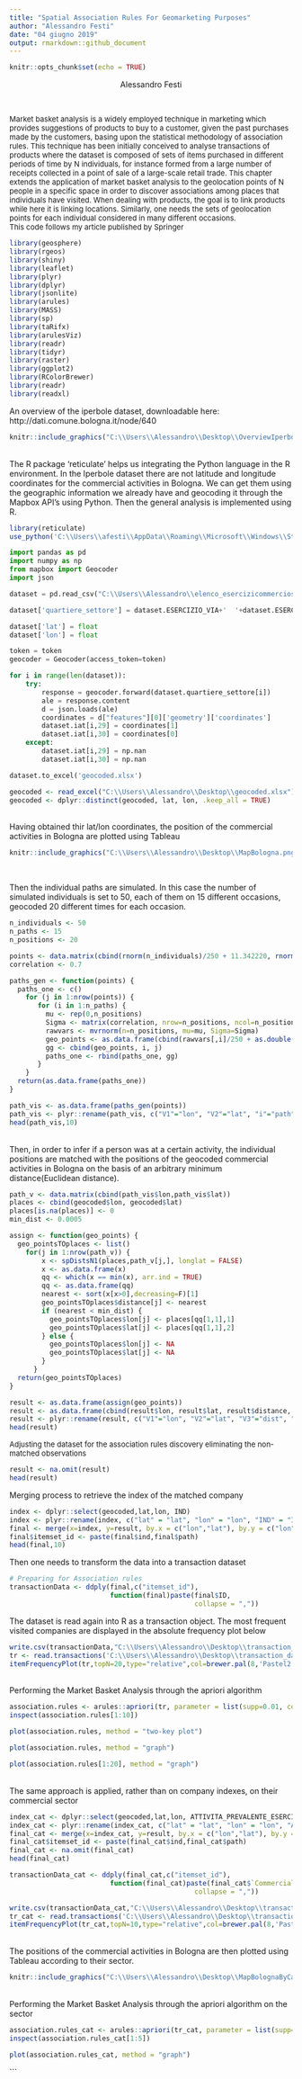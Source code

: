 ```yaml
---
title: "Spatial Association Rules For Geomarketing Purposes"
author: "Alessandro Festi"
date: "04 giugno 2019"
output: rmarkdown::github_document
---
```


```r
knitr::opts_chunk$set(echo = TRUE)
```

<center>Alessandro Festi</center>
<br/>

<font size = '2'>   Market basket analysis is a widely employed technique in marketing which provides suggestions of products to buy to a customer, given the past purchases made by the customers, basing upon the statistical methodology of association rules. This technique has been initially conceived to analyse transactions of products where the dataset is composed of sets of items purchased in different periods of time by N individuals, for instance formed from a large number of receipts collected in a point of sale of a large-scale retail trade. This chapter extends the application of market basket analysis to the geolocation points of N people in a specific space in order to discover associations among places that individuals have visited. When dealing with products, the goal is to link products while here it is linking locations. Similarly, one needs the sets of geolocation points for each individual considered in many different occasions.
<br/>
This code follows my article published by Springer </font> 


```r
library(geosphere)
library(rgeos)
library(shiny)
library(leaflet)
library(plyr) 
library(dplyr)
library(jsonlite)
library(arules)
library(MASS)
library(sp)
library(taRifx)
library(arulesViz)
library(readr)
library(tidyr)
library(raster)
library(ggplot2)
library(RColorBrewer)
library(readr)
library(readxl)
```

An overview of the iperbole dataset, downloadable here: http://dati.comune.bologna.it/node/640

<center>
```r
knitr::include_graphics("C:\\Users\\Alessandro\\Desktop\\OverviewIperboleDataset.jpg")
```
</center>
<br/>
The R package 'reticulate' helps us integrating the Python language in the R environment. 
In the Iperbole dataset there are not latitude and longitude coordinates for the commercial activities in Bologna. We can get them using the geographic information we already have and geocoding it through the Mapbox API's using Python. Then the general analysis is implemented using R.
<br/>
```r
library(reticulate)
use_python('C:\\Users\\afesti\\AppData\\Roaming\\Microsoft\\Windows\\Start Menu\\Programs\\Python 3.6')
```
```python

import pandas as pd
import numpy as np 
from mapbox import Geocoder
import json

dataset = pd.read_csv("C:\\Users\\Alessandro\\elenco_esercizicommerciosedefissa_anno_2017.csv", sep = ';', header='infer', encoding='latin-1')

dataset['quartiere_settore'] = dataset.ESERCIZIO_VIA+'  '+dataset.ESERCIZIO_CIVICO+' '+dataset.QUARTIERE+' Bologna'

dataset['lat'] = float
dataset['lon'] = float

token = token
geocoder = Geocoder(access_token=token)

for i in range(len(dataset)):
    try:
        response = geocoder.forward(dataset.quartiere_settore[i])
        ale = response.content
        d = json.loads(ale)
        coordinates = d["features"][0]['geometry']['coordinates']
        dataset.iat[i,29] = coordinates[1]
        dataset.iat[i,30] = coordinates[0]
    except:
        dataset.iat[i,29] = np.nan
        dataset.iat[i,30] = np.nan

dataset.to_excel('geocoded.xlsx')
```

```r
geocoded <- read_excel("C:\\Users\\Alessandro\\Desktop\\geocoded.xlsx")
geocoded <- dplyr::distinct(geocoded, lat, lon, .keep_all = TRUE)
```
<br/>
Having obtained thir lat/lon coordinates, the position of the commercial activities in Bologna are plotted using Tableau
<br/>
<center>
```r
knitr::include_graphics("C:\\Users\\Alessandro\\Desktop\\MapBologna.png")
```
</center>
<br/>

Then the individual paths are simulated. 
In this case the number of simulated individuals is set to 50, each of them on 15 different occasions, geocoded 20 different times for each occasion. 
<br/>

```r

n_individuals <- 50
n_paths <- 15
n_positions <- 20

points <- data.matrix(cbind(rnorm(n_individuals)/250 + 11.342220, rnorm(n_individuals)/250 + 44.493674)) 
correlation <- 0.7

paths_gen <- function(points) {
  paths_one <- c()
    for (j in 1:nrow(points)) {  
       for (i in 1:n_paths) {           
         mu <- rep(0,n_positions) 
         Sigma <- matrix(correlation, nrow=n_positions, ncol=n_positions) + diag(n_positions)*.3
         rawvars <- mvrnorm(n=n_positions, mu=mu, Sigma=Sigma) 
         geo_points <- as.data.frame(cbind(rawvars[,i]/250 + as.double(points[j]), rawvars[,i]/250 + as.double(points[j+nrow(points)])))
         gg <- cbind(geo_points, i, j)
         paths_one <- rbind(paths_one, gg)
       }
    }  
  return(as.data.frame(paths_one))
}

path_vis <- as.data.frame(paths_gen(points))
path_vis <- plyr::rename(path_vis, c("V1"="lon", "V2"="lat", "i"="path", "j"="ind"))
head(path_vis,10)
```
<br/>
Then, in order to infer if a person was at a certain activity, the individual positions are matched with the positions of the geocoded commercial activities in Bologna on the basis of an arbitrary minimum distance(Euclidean distance).
```r

path_v <- data.matrix(cbind(path_vis$lon,path_vis$lat))
places <- cbind(geocoded$lon, geocoded$lat)
places[is.na(places)] <- 0
min_dist <- 0.0005

assign <- function(geo_points) {
  geo_pointsTOplaces <- list()
    for(j in 1:nrow(path_v)) {
        x <- spDistsN1(places,path_v[j,], longlat = FALSE)
        x <- as.data.frame(x)
        qq <- which(x == min(x), arr.ind = TRUE)
        qq <- as.data.frame(qq) 
        nearest <- sort(x[x>0],decreasing=F)[1]
        geo_pointsTOplaces$distance[j] <- nearest
        if (nearest < min_dist) { 
          geo_pointsTOplaces$lon[j] <- places[qq[1,1],1]
          geo_pointsTOplaces$lat[j] <- places[qq[1,1],2]
        } else {
          geo_pointsTOplaces$lon[j] <- NA
          geo_pointsTOplaces$lat[j] <- NA 
        }
      }
  return(geo_pointsTOplaces)
}

result <- as.data.frame(assign(geo_points))
result <- as.data.frame(cbind(result$lon, result$lat, result$distance, path_vis$path, path_vis$ind))
result <- plyr::rename(result, c("V1"="lon", "V2"="lat", "V3"="dist", "V4"="path", "V5"="ind"))
head(result)
```
<font size = '2'> Adjusting the dataset for the association rules discovery eliminating the non-matched observations </font> 
```r
result <- na.omit(result)
head(result)
```
Merging process to retrieve the index of the matched company
```r
index <- dplyr::select(geocoded,lat,lon, IND)
index <- plyr::rename(index, c("lat" = "lat", "lon" = "lon", "IND" = "ID"))
final <- merge(x=index, y=result, by.x = c("lon","lat"), by.y = c("lon","lat"))
final$itemset_id <- paste(final$ind,final$path)
head(final,10)
```
Then one needs to transform the data into a transaction dataset
```r
# Preparing for Association rules
transactionData <- ddply(final,c("itemset_id"),
                         function(final)paste(final$ID,
                                              collapse = ","))
```
The dataset is read again into R as a transaction object. The most frequent visited companies are displayed in the absolute frequency plot below
```r
write.csv(transactionData,"C:\\Users\\Alessandro\\Desktop\\transaction_data.csv", quote = FALSE, row.names = TRUE)
tr <- read.transactions('C:\\Users\\Alessandro\\Desktop\\transaction_data.csv', format = 'basket', sep=',')
itemFrequencyPlot(tr,topN=20,type="relative",col=brewer.pal(8,'Pastel2'), main="Absolute Item Frequency Plot")
```
<br/>
Performing the Market Basket Analysis through the apriori algorithm
```r
association.rules <- arules::apriori(tr, parameter = list(supp=0.01, conf=0.3,maxlen=10))
inspect(association.rules[1:10])
```
```r
plot(association.rules, method = "two-key plot")
```
```r
plot(association.rules, method = "graph")
```
```r
plot(association.rules[1:20], method = "graph")
```
<br/>
The same approach is applied, rather than on company indexes, on their commercial sector
```r
index_cat <- dplyr::select(geocoded,lat,lon, ATTIVITA_PREVALENTE_ESERCIZIO)
index_cat <- plyr::rename(index_cat, c("lat" = "lat", "lon" = "lon", "ATTIVITA_PREVALENTE_ESERCIZIO" = "Commercial type"))
final_cat <- merge(x=index_cat, y=result, by.x = c("lon","lat"), by.y = c("lon","lat"))
final_cat$itemset_id <- paste(final_cat$ind,final_cat$path)
final_cat <- na.omit(final_cat)
head(final_cat)
```
```r
transactionData_cat <- ddply(final_cat,c("itemset_id"),
                         function(final_cat)paste(final_cat$`Commercial type`,
                                              collapse = ","))
```

```r
write.csv(transactionData_cat,"C:\\Users\\Alessandro\\Desktop\\transaction_data_cat.csv", quote = FALSE, row.names = TRUE)
tr_cat <- read.transactions('C:\\Users\\Alessandro\\Desktop\\transaction_data_cat.csv', format = 'basket', sep=',')
itemFrequencyPlot(tr_cat,topN=10,type="relative",col=brewer.pal(8,'Pastel2'), main="Absolute Item Frequency Plot")
```
<br/>
The positions of the commercial activities in Bologna are then plotted using Tableau according to their sector.

<center>
```r
knitr::include_graphics("C:\\Users\\Alessandro\\Desktop\\MapBolognaByCategory.png")
```
</center>
<br/>
Performing the Market Basket Analysis through the apriori algorithm on the sector
```r
association.rules_cat <- arules::apriori(tr_cat, parameter = list(supp=0.03, conf=0.5,maxlen=5))
inspect(association.rules_cat[1:5])
```

```r
plot(association.rules_cat, method = "graph")
```
```
